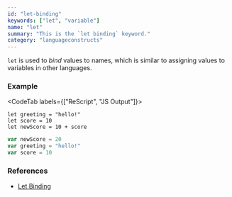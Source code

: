 ```yaml
---
id: "let-binding"
keywords: ["let", "variable"]
name: "let"
summary: "This is the `let binding` keyword."
category: "languageconstructs"
---
```


`let` is used to _bind_ values to names, which is similar to assigning values to variables in other languages.

### Example

<CodeTab labels={["ReScript", "JS Output"]}>

```res
let greeting = "hello!"
let score = 10
let newScore = 10 + score
```

```js
var newScore = 20
var greeting = "hello!"
var score = 10
```

</CodeTab>

### References

- [Let Binding](/docs/manual/latest/let-binding)
